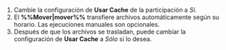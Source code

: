 1. Cambie la configuración de **Usar Cache** de la participación a *Sí*.
2. El **%%Mover|mover%%** transfiere archivos automáticamente según su horario. Las ejecuciones manuales son opcionales.
3. Después de que los archivos se trasladan, puede cambiar la configuración de **Usar Cache** a *Sólo* si lo desea.
